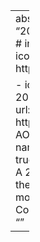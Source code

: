 ---
abstract:  
all_day: false
authors: [Allison Horst and Julia Lowndes]
date: "2020-02-20"
# date_end: "2019-11-14"
event: 
event_url: 
featured: false
# image: 
#   caption: 'Image credit: # [**Unsplash**](https://unsplash.com/photos/bzdhc5b3Bxs)'
#   focal_point: Right
links:
# - icon: twitter
#   icon_pack: fab
#   name: Follow
#   url: https://twitter.com/allison_horst
# location: Source Themes HQ

- icon: book
  icon_pack: fas
  name: eBook
  url: https://rstudio-conf-2020.github.io/r-for-excel/
- icon: slideshare
  icon_pack: fab
  name: Slides
  url: https://docs.google.com/presentation/d/1w9cVzEsdbyZ6vay4UnoTvTWd9t-AO_x06HoVzgAiSFE/edit?usp=sharing
- icon: github-square
  icon_pack: fab
  name: GitHub
  url: https://github.com/rstudio-conf-2020/r-for-excel
math: true
# projects:
# - internal-project
publishDate: "2020-02-20"
summary: A 2-day workshop to get Excel users and R beginners up-and-running with the basic tools, reproducible workflows and supportive communities for the modern R user.
tags: []
title: R for Excel Users Workshop at RStudio Conference 2020
# url_code: ""
# url_website: ""
# url_slides: ""
# url_video: ""
---